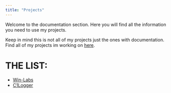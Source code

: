 ```yaml
---
title: "Projects"
---
```


Welcome to the documentation section. Here you will find all the information you need to use my projects.

Keep in mind this is not all of my projects just the ones with documentation. Find all of my projects im working on [here](https://github.com/Corp-i1?tab=repositories).

# THE LIST:

- [Win-Labs](/Win-Labs/Introduction)
- [C1Logger](/C1Logger/Introduction)
